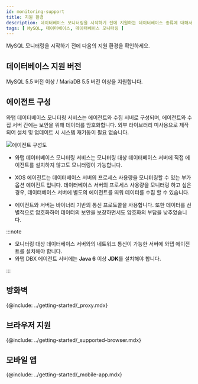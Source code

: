 ```yaml
---
id: monitoring-support
title: 지원 환경
description: 데이터베이스 모니터링을 시작하기 전에 지원하는 데이터베이스 종류에 대해서 알아보세요.
tags: [ MySQL, 데이터베이스, 데이터베이스 모니터링 ]
---
```


MySQL 모니터링을 시작하기 전에 다음의 지원 환경을 확인하세요.

## 데이터베이스 지원 버전

MySQL 5.5 버전 이상 / MariaDB 5.5 버전 이상을 지원합니다.

## 에이전트 구성

와탭 데이터베이스 모니터링 서비스는 에이전트와 수집 서버로 구성되며, 에이전트와 수집 서버 간에는 보안을 위해 데이터를 암호화합니다. 외부 라이브러리 미사용으로 제작되어 설치 및 업데이트 시 시스템 재기동이 필요 없습니다.

![에이전트 구성도](/img/agent_xos_architecture.png)

* 와탭 데이터베이스 모니터링 서비스는 모니터링 대상 데이터베이스 서버에 직접 에이전트를 설치하지 않고도 모니터링이 가능합니다.

* XOS 에이전트는 데이터베이스 서버의 프로세스 사용량을 모니터링할 수 있는 부가 옵션 에이전트 입니다. 데이터베이스 서버의 프로세스 사용량을 모니터링 하고 싶은 경우, 데이터베이스 서버에 별도의 에이전트를 띄워 데이터를 수집 할 수 있습니다.

* 에이전트와 서버는 바이너리 기반의 통신 프로토콜을 사용합니다. 또한 데이터를 선별적으로 암호화하여 데이터의 보안을 보장하면서도 암호화의 부담을 낮추었습니다.

:::note

* 모니터링 대상 데이터베이스 서버와의 네트워크 통신이 가능한 서버에 와탭 에이전트를 설치해야 합니다.
* 와탭 DBX 에이전트 서버에는 **Java 6** 이상 **JDK**를 설치해야 합니다.

:::

## 방화벽

{@include: ../getting-started/_proxy.mdx}  

## 브라우저 지원

{@include: ../getting-started/_supported-browser.mdx}  

## 모바일 앱

{@include: ../getting-started/_mobile-app.mdx}
